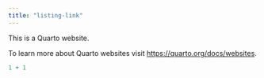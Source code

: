 ```yaml
---
title: "listing-link"
---
```


This is a Quarto website.

To learn more about Quarto websites visit <https://quarto.org/docs/websites>.

```r
1 + 1
```
